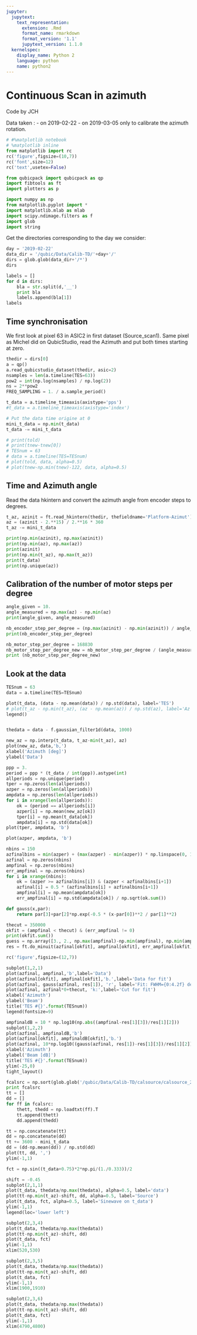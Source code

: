 ```yaml
---
jupyter:
  jupytext:
    text_representation:
      extension: .Rmd
      format_name: rmarkdown
      format_version: '1.1'
      jupytext_version: 1.1.0
  kernelspec:
    display_name: Python 2
    language: python
    name: python2
---
```


# Continuous Scan in azimuth 
Code by JCH

Data taken :
- on 2019-02-22
- on 2019-03-05 only to calibrate the azimuth rotation. 

```python
# #%matplotlib notebook
# %matplotlib inline
from matplotlib import rc
rc('figure',figsize=(10,7))
rc('font',size=12)
rc('text',usetex=False)

from qubicpack import qubicpack as qp
import fibtools as ft
import plotters as p

import numpy as np
from matplotlib.pyplot import *
import matplotlib.mlab as mlab
import scipy.ndimage.filters as f
import glob
import string
```

Get the directories corresponding to the day we consider:

```python
day = '2019-02-22'
data_dir = '/qubic/Data/Calib-TD/'+day+'/'
dirs = glob.glob(data_dir+'/*')
dirs
```

```python
labels = []
for d in dirs:
    bla = str.split(d,'__')
    print bla
    labels.append(bla[1])
labels
```

## Time synchronisation
We first look at pixel 63 in ASIC2 in first dataset (Source_scan1). Same pixel as Michel did on QubicStudio,  read the Azimuth and put both times starting at zero.

```python
thedir = dirs[0]
a = qp()
a.read_qubicstudio_dataset(thedir, asic=2)
nsamples = len(a.timeline(TES=63))
pow2 = int(np.log(nsamples) / np.log(2))
ns = 2**pow2
FREQ_SAMPLING = 1. / a.sample_period()

t_data = a.timeline_timeaxis(axistype='pps')
#t_data = a.timeline_timeaxis(axistype='index')

# Put the data time origine at 0
mini_t_data = np.min(t_data)
t_data -= mini_t_data
```

```python
# print(told)
# print(tnew-tnew[0])
# TESnum = 63
# data = a.timeline(TES=TESnum)
# plot(told, data, alpha=0.5)
# plot(tnew-np.min(tnew)-122, data, alpha=0.5)
```

## Time and Azimuth angle
Read the data hkintern and convert the azimuth angle from encoder steps to degrees.

```python
t_az, azinit = ft.read_hkintern(thedir, thefieldname='Platform-Azimut')
az = (azinit - 2.**15) / 2.**16 * 360
t_az -= mini_t_data

print(np.min(azinit), np.max(azinit))
print(np.min(az), np.max(az))
print(azinit)
print(np.min(t_az), np.max(t_az))
print(t_data)
print(np.unique(az))

```

## Calibration of the number of motor steps per degree

```python
angle_given = 10.
angle_measured = np.max(az) - np.min(az)
print(angle_given, angle_measured)

nb_encoder_step_per_degree = (np.max(azinit) - np.min(azinit)) / angle_measured
print(nb_encoder_step_per_degree)

nb_motor_step_per_degree = 168830
nb_motor_step_per_degree_new = nb_motor_step_per_degree / (angle_measured / angle_given)
print (nb_motor_step_per_degree_new)
```

## Look at the data

```python
TESnum = 63
data = a.timeline(TES=TESnum)

plot(t_data, (data - np.mean(data)) / np.std(data), label='TES')
# plot(t_az - np.min(t_az), (az - np.mean(az)) / np.std(az), label='Az')
legend()


thedata = data - f.gaussian_filter1d(data, 1000)
```

```python
new_az = np.interp(t_data, t_az-min(t_az), az)
plot(new_az, data,'b,')
xlabel('Azimuth [deg]')
ylabel('Data')
```

```python
ppp = 3.
period = ppp * (t_data / int(ppp)).astype(int)
allperiods = np.unique(period)
tper = np.zeros(len(allperiods))
azper = np.zeros(len(allperiods))
ampdata = np.zeros(len(allperiods))
for i in xrange(len(allperiods)):
    ok = (period == allperiods[i])
    azper[i] = np.mean(new_az[ok])
    tper[i] = np.mean(t_data[ok])
    ampdata[i] = np.std(data[ok])
plot(tper, ampdata, 'b')
```

```python
plot(azper, ampdata, 'b')
```

```python
nbins = 150
azfinalbins = min(azper) + (max(azper) - min(azper)) * np.linspace(0, 1, nbins+1)
azfinal = np.zeros(nbins)
ampfinal = np.zeros(nbins)
err_ampfinal = np.zeros(nbins)
for i in xrange(nbins):
    ok = (azper >= azfinalbins[i]) & (azper < azfinalbins[i+1])
    azfinal[i] = 0.5 * (azfinalbins[i] + azfinalbins[i+1])
    ampfinal[i] = np.mean(ampdata[ok])
    err_ampfinal[i] = np.std(ampdata[ok]) / np.sqrt(ok.sum())

def gauss(x,par):
    return par[3]+par[2]*np.exp(-0.5 * (x-par[0])**2 / par[1]**2)

thecut = 350000
okfit = (ampfinal < thecut) & (err_ampfinal != 0)
print(okfit.sum())
guess = np.array([3., 2., np.max(ampfinal)-np.min(ampfinal), np.min(ampfinal)])
res = ft.do_minuit(azfinal[okfit], ampfinal[okfit], err_ampfinal[okfit], guess, functname=gauss, verbose=False)

rc('figure',figsize=(12,7))

subplot(1,2,1)
plot(azfinal, ampfinal,'b',label='Data')
plot(azfinal[okfit], ampfinal[okfit],'b.',label='Data for fit')
plot(azfinal, gauss(azfinal, res[1]), 'r', label='Fit: FWHM={0:4.2f} deg'.format(res[1][1]*2.35))
plot(azfinal, azfinal*0+thecut, 'k:',label='Cut for fit')
xlabel('Azimuth')
ylabel('Beam')
title('TES #{}'.format(TESnum))
legend(fontsize=9)

ampfinaldB = 10 * np.log10(np.abs((ampfinal-res[1][3])/res[1][2]))
subplot(1,2,2)
plot(azfinal, ampfinaldB,'b')
plot(azfinal[okfit], ampfinaldB[okfit],'b.')
plot(azfinal, 10*np.log10((gauss(azfinal, res[1])-res[1][3])/res[1][2]), 'r', label='Fit')
xlabel('Azimuth')
ylabel('Beam [dB]')
title('TES #{}'.format(TESnum))
ylim(-25,0)
tight_layout()
```

```python
fcalsrc = np.sort(glob.glob('/qubic/Data/Calib-TD/calsource/calsource_20190222*'))
print fcalsrc
tt = []
dd = []
for ff in fcalsrc:
    thett, thedd = np.loadtxt(ff).T
    tt.append(thett)
    dd.append(thedd)

tt = np.concatenate(tt)
dd = np.concatenate(dd)
tt += 3600 - mini_t_data
dd = (dd-np.mean(dd)) / np.std(dd)
plot(tt, dd, ',')
ylim(-1,1)
```

```python

fct = np.sin((t_data+0.75)*2*np.pi/(1./0.333))/2

shift = -0.45
subplot(2,1,1)
plot(t_data, thedata/np.max(thedata), alpha=0.5, label='data')
plot(tt-np.min(t_az)-shift, dd, alpha=0.5, label='Source')
plot(t_data, fct, alpha=0.5, label='Sinewave on t_data')
ylim(-1,1)
legend(loc='lower left')

subplot(2,3,4)
plot(t_data, thedata/np.max(thedata))
plot(tt-np.min(t_az)-shift, dd)
plot(t_data, fct)
ylim(-1,1)
xlim(520,530)

subplot(2,3,5)
plot(t_data, thedata/np.max(thedata))
plot(tt-np.min(t_az)-shift, dd)
plot(t_data, fct)
ylim(-1,1)
xlim(1900,1910)

subplot(2,3,6)
plot(t_data, thedata/np.max(thedata))
plot(tt-np.min(t_az)-shift, dd)
plot(t_data, fct)
ylim(-1,1)
xlim(4790,4800)

```

```python

```
